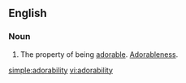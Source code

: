 ==English==

===Noun===
{{en-noun|-}}

# The property of being [[adorable]]. [[adorableness|Adorableness]].

[[simple:adorability]]
[[vi:adorability]]
